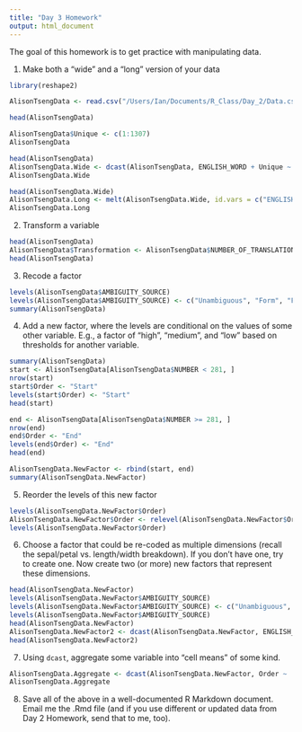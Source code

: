 ```yaml
---
title: "Day 3 Homework"
output: html_document
---
```


The goal of this homework is to get practice with manipulating data.

1. Make both a "wide" and a "long" version of your data

```r

library(reshape2)

AlisonTsengData <- read.csv("/Users/Ian/Documents/R_Class/Day_2/Data.csv")

head(AlisonTsengData)

AlisonTsengData$Unique <- c(1:1307) 
AlisonTsengData

head(AlisonTsengData)
AlisonTsengData.Wide <- dcast(AlisonTsengData, ENGLISH_WORD + Unique ~ AMBIGUITY + AMBIGUITY_SOURCE, value.var = "NUMBER_OF_TRANSLATIONS")
AlisonTsengData.Wide

head(AlisonTsengData.Wide)
AlisonTsengData.Long <- melt(AlisonTsengData.Wide, id.vars = c("ENGLISH_WORD", "Unique"))
AlisonTsengData.Long

```

2. Transform a variable

```r

head(AlisonTsengData)
AlisonTsengData$Transformation <- AlisonTsengData$NUMBER_OF_TRANSLATIONS * 10
head(AlisonTsengData)

```
3. Recode a factor

```r

levels(AlisonTsengData$AMBIGUITY_SOURCE)
levels(AlisonTsengData$AMBIGUITY_SOURCE) <- c("Unambiguous", "Form", "FM", "Meaning")
summary(AlisonTsengData)

```

4. Add a new factor, where the levels are conditional on the values of some other variable. E.g., a factor of "high", "medium", and "low" based on thresholds for another variable.

```r

summary(AlisonTsengData)
start <- AlisonTsengData[AlisonTsengData$NUMBER < 281, ]
nrow(start)
start$Order <- "Start"
levels(start$Order) <- "Start"
head(start)

end <- AlisonTsengData[AlisonTsengData$NUMBER >= 281, ]
nrow(end)
end$Order <- "End"
levels(end$Order) <- "End"
head(end)

AlisonTsengData.NewFactor <- rbind(start, end)
summary(AlisonTsengData.NewFactor)

```

5. Reorder the levels of this new factor

```r

levels(AlisonTsengData.NewFactor$Order)
AlisonTsengData.NewFactor$Order <- relevel(AlisonTsengData.NewFactor$Order, "End")
levels(AlisonTsengData.NewFactor$Order)

```

6. Choose a factor that could be re-coded as multiple dimensions (recall the sepal/petal vs. length/width breakdown). If you don't have one, try to create one.  Now create two (or more) new factors that represent these dimensions.

```r

head(AlisonTsengData.NewFactor)
levels(AlisonTsengData.NewFactor$AMBIGUITY_SOURCE)
levels(AlisonTsengData.NewFactor$AMBIGUITY_SOURCE) <- c("Unambiguous", "Ambiguous", "Ambiguous", "Ambiguous")
levels(AlisonTsengData.NewFactor$AMBIGUITY_SOURCE)
head(AlisonTsengData.NewFactor)
AlisonTsengData.NewFactor2 <- dcast(AlisonTsengData.NewFactor, ENGLISH_WORD + Order + Unique ~ AMBIGUITY_SOURCE, value.var = "NUMBER_OF_TRANSLATIONS")
head(AlisonTsengData.NewFactor2)

```

7. Using `dcast`, aggregate some variable into "cell means" of some kind.

```r

AlisonTsengData.Aggregate <- dcast(AlisonTsengData.NewFactor, Order ~ ., value.var = "NUMBER_OF_TRANSLATIONS", fun.aggregate = mean, na.rm = TRUE)
AlisonTsengData.Aggregate

```

8.  Save all of the above in a well-documented R Markdown document.  Email me the .Rmd file (and if you use different or updated data from Day 2 Homework, send that to me, too).
